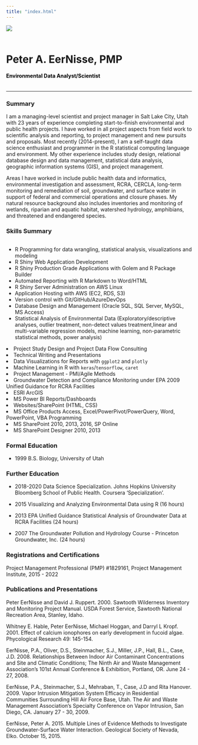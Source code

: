 ```yaml
---
title: "index.html"
---
```



<div class="row">
  <div class="column"><img src='./img/peter.jpg'></img></div>
  <div class="column" style="padding-top:20px;">

<h1>Peter A. EerNisse, PMP</h1>

  <h4 style="font-size:14px;font-weight: bold;color:black;padding:0px;">Environmental Data Analyst/Scientist</h4>
  
  
  </div>
</div>

<hr/>

### Summary
I am a managing-level scientist and project manager in Salt Lake City, Utah with 23 years of experience completing start-to-finish environmental and public health projects. I have worked in all project aspects from field work to scientific analysis and reporting, to project management and new pursuits and proposals. Most recently (2014-present), I am a self-taught data science enthusiast and programmer in the R statistical computing language and environment. My other experience includes study design, relational database design and data management, statistical data analysis, geographic information systems (GIS), and project management.

Areas I have worked in include public health data and informatics, environmental investigation and assessment, RCRA, CERCLA, long-term monitoring and remediation of soil, groundwater, and surface water in support of federal and commercial operations and closure phases. My natural resource background also includes inventories and monitoring of wetlands, riparian and aquatic habitat, watershed hydrology, amphibians, and threatened and endangered species.

### Skills Summary
<div class="row">
<div class="column">
<ul>
<li>R Programming for data wrangling, statistical analysis, visualizations and modeling</li>
<li>R Shiny Web Application Development</li>
<li>R Shiny Production Grade Applications with Golem and R Package Builder</li>
<li>Automated Reporting with R Markdown to Word/HTML</li>
<li>R Shiny Server Administration on AWS Linux</li>
<li>Application Hosting with AWS (EC2, RDS, S3)</li>
<li>Version control with Git/GitHub/AzureDevOps</li>
<li>Database Design and Management (Oracle SQL, SQL Server, MySQL, MS Access)</li>
<li>Statistical Analysis of Environmental Data (Exploratory/descriptive analyses, outlier treatment, non-detect values treatment,linear and multi-variable regression models, machine learning, non-parametric statistical methods, power analysis)</li>




</ul>
</div>
<div class="column">
<li>Project Study Design and Project Data Flow Consulting</li>
<li>Technical Writing and Presentations</li>
<li>Data Visualizations for Reports with `ggplot2` and `plotly`</li>
<li>Machine Learning in R with `keras`/`tensorflow`, `caret` </li>
<li>Project Management - PMI/Agile Methods</li>
<li>Groundwater Detection and Compliance Monitoring under EPA 2009 Unified Guidance for RCRA Facilities</li>

<li>ESRI ArcGIS</li>

<li>MS Power BI Reports/Dashboards</li>
<li>Websites/SharePoint (HTML, CSS)</li>
<li>MS Office Products Access, Excel/PowerPivot/PowerQuery, Word, PowerPoint, VBA Programming</li>
<li>MS SharePoint 2010, 2013, 2016, SP Online</li>
<li>MS SharePoint Designer 2010, 2013</li>

</div>
</div>

### Formal Education
* 1999  	B.S. Biology, University of Utah

### Further Education

* 2018-2020 Data Science Specialization. Johns Hopkins University Bloomberg School of Public Health. Coursera 'Specialization'.

* 2015	Visualizing and Analyzing Environmental Data using R (16 hours)

* 2013	EPA Unified Guidance Statistical Analysis of Groundwater Data at RCRA Facilities (24 hours)

* 2007	The Groundwater Pollution and Hydrology Course - Princeton Groundwater, Inc. (24 hours)

### Registrations and Certifications
Project Management Professional (PMP) #1829161, Project Management Institute, 2015 - 2022

### Publications and Presentations
Peter EerNisse and David J. Ruppert. 2000. Sawtooth Wilderness Inventory and Monitoring Project Manual. USDA Forest Service, Sawtooth National Recreation Area, Stanley, Idaho.

Whitney E. Hable, Peter EerNisse, Michael Hoggan, and Darryl L Kropf. 2001. Effect of calcium ionophores on early development in fucoid algae. Phycological Research 49: 145-154.

EerNisse, P.A., Oliver, D.S., Steinmacher, S.J., Miller, J.P., Hall, B.L., Case, J.D. 2008. Relationships Between Indoor Air Contaminant Concentrations and Site and Climatic Conditions; The Ninth Air and Waste Management Association's 101st Annual Conference & Exhibition, Portland, OR. June 24 - 27, 2008.

EerNisse, P.A., Steinmacher, S.J., Mehraban, T., Case, J.D and Rita Hanover. 2009. Vapor Intrusion Mitigation System Efficacy in Residential Communities Surrounding Hill Air Force Base, Utah. The Air and Waste Management Association's Specialty Conference on Vapor Intrusion, San Diego, CA. January 27 - 30, 2009.

EerNisse, Peter A. 2015. Multiple Lines of Evidence Methods to Investigate Groundwater-Surface Water Interaction. Geological Society of Nevada, Elko. October 15, 2015.




